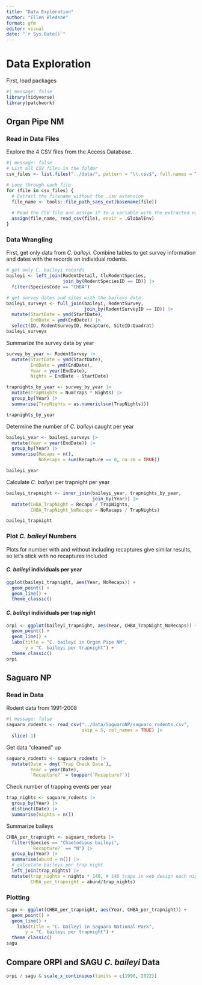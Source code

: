 ```yaml
---
title: "Data Exploration"
author: "Ellen Bledsoe"
format: gfm
editor: visual
date: "`r Sys.Date()`"
---
```


# Data Exploration

First, load packages

```r
#| message: false
library(tidyverse)
library(patchwork)
```

## Organ Pipe NM

### Read in Data Files

Explore the 4 CSV files from the Access Database.

```r
#| message: false
# List all CSV files in the folder
csv_files <- list.files("../data/", pattern = "\\.csv$", full.names = TRUE)

# Loop through each file
for (file in csv_files) {
  # Extract the filename without the .csv extension
  file_name <- tools::file_path_sans_ext(basename(file))
  
  # Read the CSV file and assign it to a variable with the extracted name
  assign(file_name, read_csv(file), envir = .GlobalEnv)
}
```

### Data Wrangling

First, get only data from *C. baileyi*. Combine tables to get survey information and dates with the records on individual rodents.

```r
# get only C. baileyi records
baileyi <- left_join(RodentDetail, tluRodentSpecies, 
                     join_by(RodentSpeciesID == ID)) |> 
  filter(SpeciesCode == "CHBA")

# get survey dates and sites with the baileys data
baileyi_surveys <- full_join(baileyi, RodentSurvey,
                             join_by(RodentSurveyID == ID)) |> 
  mutate(StartDate = ymd(StartDate),
         EndDate = ymd(EndDate)) |> 
  select(ID, RodentSurveyID, Recapture, SiteID:Quadrat)
baileyi_surveys
```

Summarize the survey data by year

```r
survey_by_year <- RodentSurvey |> 
  mutate(StartDate = ymd(StartDate),
         EndDate = ymd(EndDate),
         Year = year(EndDate),
         Nights = EndDate - StartDate)

trapnights_by_year <- survey_by_year |> 
  mutate(TrapNights = NumTraps * Nights) |> 
  group_by(Year) |> 
  summarise(TrapNights = as.numeric(sum(TrapNights))) 

trapnights_by_year
```

Determine the number of *C. baileyi* caught per year

```r
baileyi_year <- baileyi_surveys |> 
  mutate(Year = year(EndDate)) |> 
  group_by(Year) |> 
  summarise(Recaps = n(),
            NoRecaps = sum(Recapture == 0, na.rm = TRUE))

baileyi_year
```

Calculate *C. bailyei* per trapnight per year

```r
baileyi_trapnight <- inner_join(baileyi_year, trapnights_by_year,
                                join_by(Year)) |> 
  mutate(CHBA_TrapNight = Recaps / TrapNights,
         CHBA_TrapNight_NoRecaps = NoRecaps / TrapNights)

baileyi_trapnight
```

### Plot *C. baileyi* Numbers

Plots for number with and without including recaptures give similar results, so let's stick with no recaptures included

#### *C. baileyi* individuals per year

```r
ggplot(baileyi_trapnight, aes(Year, NoRecaps)) +
  geom_point() +
  geom_line() +
  theme_classic()
```

#### *C. baileyi* individuals per trap night

```r
orpi <- ggplot(baileyi_trapnight, aes(Year, CHBA_TrapNight_NoRecaps)) +
  geom_point() +
  geom_line() +
  labs(title = "C. baileyi in Organ Pipe NM",
       y = "C. baileyi per trapnight") +
  theme_classic()
orpi
```
## Saguaro NP

### Read in Data

Rodent data from 1991-2008

```r
#| message: false
saguaro_rodents <- read_csv("../data/SaguaroNP/saguaro_rodents.csv", 
                            skip = 5, col_names = TRUE) |> 
  slice(-1)
```

Get data "cleaned" up

```r
saguaro_rodents <- saguaro_rodents |> 
  mutate(Date = dmy(`Trap Check Date`),
         Year = year(Date),
         `Recapture?` = toupper(`Recapture?`))
```

Check number of trapping events per year

```r
trap_nights <- saguaro_rodents |> 
  group_by(Year) |> 
  distinct(Date) |> 
  summarise(nights = n()) 
```

Summarize baileys
```r
CHBA_per_trapnight <- saguaro_rodents |> 
  filter(Species == "Chaetodipus baileyi", 
         `Recapture?` == "N") |> 
  group_by(Year) |> 
  summarise(abund = n()) |> 
  # calculate baileys per trap night
  left_join(trap_nights) |> 
  mutate(trap_nights = nights * 148, # 148 traps in web design each night
         CHBA_per_trapnight = abund/trap_nights) 
```

### Plotting

```r
sagu <- ggplot(CHBA_per_trapnight, aes(Year, CHBA_per_trapnight)) +
  geom_point() +
  geom_line() +
    labs(title = "C. baileyi in Saguaro National Park",
       y = "C. baileyi per trapnight") +
  theme_classic()
sagu
```

## Compare ORPI and SAGU _C. baileyi_ Data

```r
orpi / sagu & scale_x_continuous(limits = c(1990, 2022))
```

